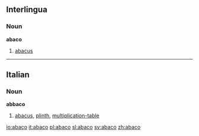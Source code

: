 ==Interlingua==
===Noun===
'''abaco'''

# [[abacus]]

----

==Italian==
===Noun===
'''abbaco''' {{m}}

# [[abacus]], [[plinth]], [[multiplication-table]]

[[io:abaco]]
[[it:abaco]]
[[pl:abaco]]
[[sl:abaco]]
[[sv:abaco]]
[[zh:abaco]]